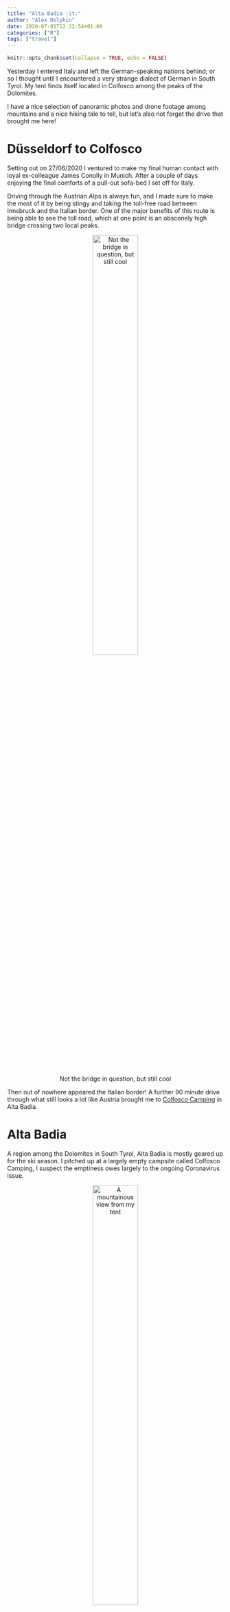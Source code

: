 ```yaml
---
title: "Alta Badia :it:"
author: "Alex Dolphin"
date: 2020-07-01T12:22:54+01:00
categories: ["R"]
tags: ["travel"]
---
```


```r
knitr::opts_chunk$set(collapse = TRUE, echo = FALSE)
```

Yesterday I entered Italy and left the German-speaking nations behind; or so I
thought until I encountered a very strange dialect of German in South Tyrol.
My tent finds itself located in Colfosco among the peaks of the Dolomites.

I have a nice selection of panoramic photos and drone footage among mountains
and a nice hiking tale to tell, but let's also not forget the drive that brought
me here!

# Düsseldorf to Colfosco

Setting out on 27/06/2020 I ventured to make my final human contact with loyal
ex-colleague James Conolly in Munich. After a couple of days enjoying the final
comforts of a pull-out sofa-bed I set off for Italy.

Driving through the Austrian Alps is always fun, and I made sure to make the
most of it by being stingy and taking the toll-free road between Innsbruck and
the Italian border. One of the major benefits of this route is being able to see
the toll road, which at one point is an obscenely high bridge crossing two
local peaks.

<center>
![Not the bridge in question, but still cool](/post/alta_badia_files/brenner_expressway.jpg){width=50% height=50%}

</center>

Then out of nowhere appeared the Italian border! A further 90 minute drive
through what still looks a lot like Austria brought me to
[Colfosco Camping](https://goo.gl/maps/XFTx9KSsA9vBSe9t6) in Alta Badia.

# Alta Badia

A region among the Dolomites in South Tyrol, Alta Badia is mostly geared up
for the ski season. I pitched up at a largely empty campsite called Colfosco
Camping, I suspect the emptiness owes largely to the ongoing Coronavirus issue.

<center>
![A mountainous view from my tent](/post/alta_badia_files/tent_view.jpg){width=50% height=50%}

</center>

It is perfectly situated for a number of great hikes, only minutes from the
foot of 3 different peaks. Given my slightly questionable fitness levels today
I decided tackle the less mountainous area next to Corvara. I forgot to start
Strava but I did manage to draw the approximate route below.

<center>
<iframe src="https://www.google.com/maps/d/u/0/embed?mid=19pyHSYKmswupuRKhNreeM5a0RMNkDdeu" width="640" height="480"></iframe>

</center>

Although still challenging, the whole route was a well-maintained series of
footpaths going from peak to peak in the area.

<center>
![A great area for shots of the actual mountains](/post/alta_badia_files/pano_1.jpg){width=50% height=50%}

</center>

And of course no scenic trip would be complete without disturbing the peace by
flying my drone around. The wind at the top made it challenging to fly, but on
the way down I managed to find a [very picturesque viewing spot]() from which
to fly.

<center>
![Always time for some drone flying](/post/alta_badia_files/DJI_0163.JPG){width=50% height=50%}

</center>

# Alta Badia to Canazei

On the second day of camping the weather started great and I decided to do a
short hike up to [Cherz](https://goo.gl/maps/5RP97jUhdsnGHdsv9).

<center>
<iframe height='405' width='590' frameborder='0' allowtransparency='true' scrolling='no' src='https://www.strava.com/activities/3697563520/embed/2aef3267263b7d52a67cb6a728186998fee35afe'></iframe>

</center>

I found a
really nice hill with a panoramic view of numerous mountains around, and of
course I managed a drone selfie.

<center>
<iframe src="https://drive.google.com/file/d/1jelklJHLkEgz4YzuZOLdtFtm9oFzjrD7/preview" width="640" height="480"></iframe>

</center>

As I stood on the hill I heard thunder ring out, at which point it was clear I
needed to get to some shelter quite quickly. I ran back down to the refuge and
sat for about 30 minutes enjoying quite an intense thunderstorm.

At this point it was clear to me I didn't want to spend another night camping
in stormy weather only to drive to Verona the next day, so I quickly booked
a room at [a nice place in Canazei](https://goo.gl/maps/UZThqPyfYg7xFrUXA).

This was by far the best choice I could have made as the drive there was
stunning. I drove out of Colfosco up the mountain and encountered mountain after
mountain and incredible panoramic views. Finally when I hit the top of one pass
I decided it was time to walk up to another peak and take more footage. Although
I was scared of losing my drone to high wind, hopefully you'll agree the brief
video I did manage to get was quite beautiful.

<center>
<iframe src="https://drive.google.com/file/d/1HHBU7HXz43326EnelMwFPdyA35HPtiwG/preview" width="640" height="480"></iframe>

</center>

# What's Next?

Tomorrow I will drive to Verona after making a quick stop at Lake Garda. I'll
be staying at [The Hostello](https://goo.gl/maps/dudMDguffZ5CURLY8) and checking
out the city for 2 days.

If you want to keep up to date with my travels then please do consider
[subscribing to email alerts](https://mailchi.mp/36c357604760/main_signup)!